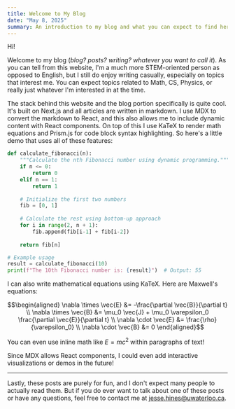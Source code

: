 ```yaml
---
title: Welcome to My Blog
date: "May 8, 2025"
summary: An introduction to my blog and what you can expect to find here.
---
```


Hi!

Welcome to my blog (*blog? posts? writing? whatever you want to call it*). As you can tell from this website, I'm a much more STEM-oriented person as opposed to English, but I still do enjoy writing casually, especially on topics that interest me. You can expect topics related to Math, CS, Physics, or really just whatever I'm interested in at the time.

The stack behind this website and the blog portion specifically is quite cool. It's built on Next.js and all articles are written in markdown. I use MDX to convert the markdown to React, and this also allows me to include dynamic content with React components. On top of this I use KaTeX to render math equations and Prism.js for code block syntax highlighting. So here's a little demo that uses all of these features:

```python
def calculate_fibonacci(n):
    """Calculate the nth Fibonacci number using dynamic programming."""
    if n <= 0:
        return 0
    elif n == 1:
        return 1
    
    # Initialize the first two numbers
    fib = [0, 1] 
    
    # Calculate the rest using bottom-up approach
    for i in range(2, n + 1):
        fib.append(fib[i-1] + fib[i-2])
    
    return fib[n]

# Example usage
result = calculate_fibonacci(10)
print(f"The 10th Fibonacci number is: {result}")  # Output: 55
```

I can also write mathematical equations using KaTeX. Here are Maxwell's equations:

$$\begin{aligned}
\nabla \times \vec{E} &= -\frac{\partial \vec{B}}{\partial t} \\
\nabla \times \vec{B} &= \mu_0 \vec{J} + \mu_0 \varepsilon_0 \frac{\partial \vec{E}}{\partial t} \\
\nabla \cdot \vec{E} &= \frac{\rho}{\varepsilon_0} \\
\nabla \cdot \vec{B} &= 0
\end{aligned}$$

You can even use inline math like $E = mc^2$ within paragraphs of text!

Since MDX allows React components, I could even add interactive visualizations or demos in the future!

---

Lastly, these posts are purely for fun, and I don't expect many people to actually read them. But if you do ever want to talk about one of these posts or have any questions, feel free to contact me at jesse.hines@uwaterloo.ca.